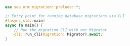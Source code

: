 ```rust  title="db-sea-orm/src/migration/main.rs"
use sea_orm_migration::prelude::*;

// Entry point for running database migrations via CLI
#[async_std::main]
async fn main() {
    // Run the migration CLI with our Migrator
    cli::run_cli(migration::Migrator).await;
}

```